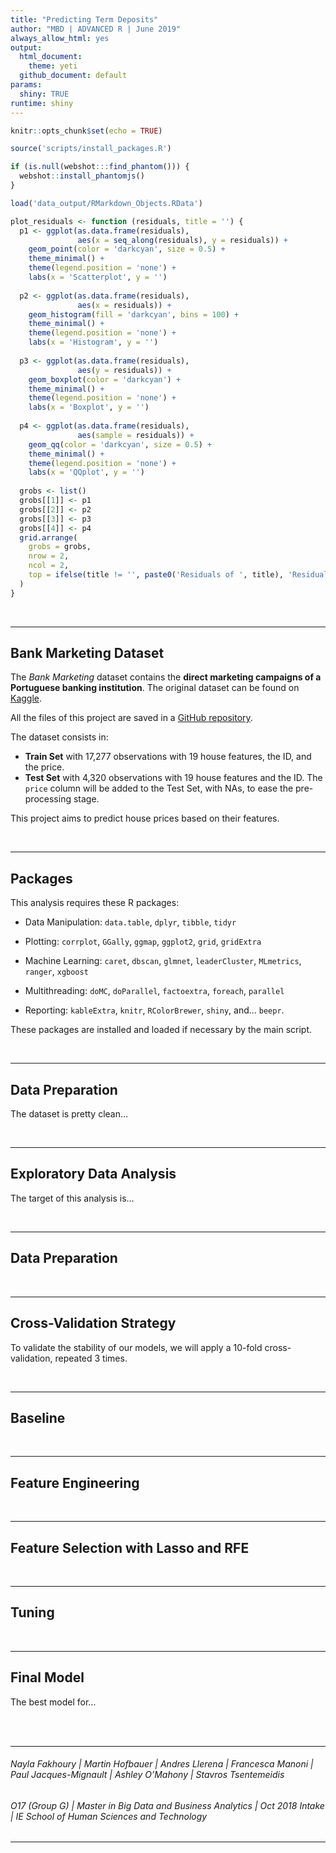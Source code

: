 ```yaml
---
title: "Predicting Term Deposits"
author: "MBD | ADVANCED R | June 2019"
always_allow_html: yes
output:
  html_document:
    theme: yeti
  github_document: default
params: 
  shiny: TRUE
runtime: shiny
---
```


```r
knitr::opts_chunk$set(echo = TRUE)
```

```r
source('scripts/install_packages.R')

if (is.null(webshot:::find_phantom())) {
  webshot::install_phantomjs()
}
```

``` r
load('data_output/RMarkdown_Objects.RData')
```

``` r
plot_residuals <- function (residuals, title = '') {
  p1 <- ggplot(as.data.frame(residuals),
               aes(x = seq_along(residuals), y = residuals)) +
    geom_point(color = 'darkcyan', size = 0.5) +
    theme_minimal() +
    theme(legend.position = 'none') +
    labs(x = 'Scatterplot', y = '')
  
  p2 <- ggplot(as.data.frame(residuals),
               aes(x = residuals)) +
    geom_histogram(fill = 'darkcyan', bins = 100) +
    theme_minimal() +
    theme(legend.position = 'none') +
    labs(x = 'Histogram', y = '')
  
  p3 <- ggplot(as.data.frame(residuals),
               aes(y = residuals)) +
    geom_boxplot(color = 'darkcyan') +
    theme_minimal() +
    theme(legend.position = 'none') +
    labs(x = 'Boxplot', y = '')
  
  p4 <- ggplot(as.data.frame(residuals),
               aes(sample = residuals)) +
    geom_qq(color = 'darkcyan', size = 0.5) +
    theme_minimal() +
    theme(legend.position = 'none') +
    labs(x = 'QQplot', y = '')
  
  grobs <- list()
  grobs[[1]] <- p1
  grobs[[2]] <- p2
  grobs[[3]] <- p3
  grobs[[4]] <- p4
  grid.arrange(
    grobs = grobs,
    nrow = 2,
    ncol = 2,
    top = ifelse(title != '', paste0('Residuals of ', title), 'Residuals')
  )
}
```

</br>

***

## Bank Marketing Dataset  

The *Bank Marketing* dataset contains the **direct marketing campaigns of a Portuguese banking institution**. The original dataset can be found on [Kaggle](https://www.kaggle.com/henriqueyamahata/bank-marketing).  

All the files of this project are saved in a [GitHub repository](https://github.com/ashomah/Bank-Marketing).  

The dataset consists in:  

* **Train Set** with 17,277 observations with 19 house features, the ID, and the price.  
* **Test Set** with 4,320 observations with 19 house features and the ID. The `price` column will be added to the Test Set, with NAs, to ease the pre-processing stage.  

This project aims to predict house prices based on their features.  

</br>

***

## Packages  

This analysis requires these R packages:  

* Data Manipulation: `data.table`, `dplyr`, `tibble`, `tidyr`  
    
* Plotting: `corrplot`, `GGally`, `ggmap`, `ggplot2`, `grid`, `gridExtra`  
    
* Machine Learning: `caret`, `dbscan`, `glmnet`, `leaderCluster`, `MLmetrics`, `ranger`, `xgboost`  

* Multithreading: `doMC`, `doParallel`, `factoextra`, `foreach`, `parallel`  

* Reporting: `kableExtra`, `knitr`, `RColorBrewer`, `shiny`, and... `beepr`.  

These packages are installed and loaded if necessary by the main script.

</br>

***
 
## Data Preparation  

The dataset is pretty clean...  

</br>

***

## Exploratory Data Analysis  

The target of this analysis is...  

</br>

***

## Data Preparation  


</br>

***

## Cross-Validation Strategy  

To validate the stability of our models, we will apply a 10-fold cross-validation, repeated 3 times.  

</br>

***

## Baseline  



</br>

***

## Feature Engineering  



</br>

***

## Feature Selection with Lasso and RFE  



</br>

***

## Tuning  


</br>

***

## Final Model  

The best model for...  

<br><br>

***

###### *Nayla Fakhoury | Martin Hofbauer | Andres Llerena | Francesca Manoni | Paul Jacques-Mignault | Ashley O'Mahony | Stavros Tsentemeidis*
###### *O17 (Group G) | Master in Big Data and Business Analytics | Oct 2018 Intake | IE School of Human Sciences and Technology*

***















